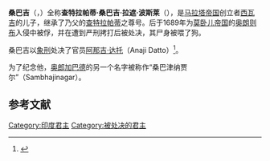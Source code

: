 {{expand|time=2017-03-18T17:34:55+00:00}}
{{Infobox royalty
|name        = 查特拉帕蒂·桑巴吉·拉遮·波斯莱
|image       =Sambhaji painting late 17th century.png
|inagesize =250px
|caption     = 桑巴吉
|succession  = [[File:Flag_of_the_Maratha_Empire.svg|border]]第2任[[馬拉地帝國|馬拉地帝國]]{{tsl|en|Chhatrapati|查特拉帕蒂}}
|reign       = 1681年1月16日- 1689年3月11日
|coronation = 1680年7月20日，[[潘哈拉|Panhala]]<br>或1681年1月16日，{{tsl|en|Raigad fort||Raigad fort}}
|predecessor = [[希瓦吉|希瓦吉]]
|successor   = {{tsl|en|Rajaram Chhatrapati||Rajaram}}
|birth_date  = {{Birth date|1657|5|14}}
|birth_place = {{tsl|en|Purandar Fort|Purandar Fort}}, near [[浦那|Pune]], [[印度|India]]
|death_date = {{Death date and age|1689|3|11|1657|5|14}}
|death_place = {{tsl|en|Tulapur|Tulapur}}-Vadhu Dist. [[浦那|Pune]], [[马哈拉施特拉邦|Maharashtra]], [[印度|India]]
|spouse      = {{tsl|en|Yesubai|Yesubai}}
|issue       = Bhavani Bai <br> {{tsl|en|Chhattrapati Shahu||Shahu}}
|father      = [[希瓦吉|希瓦吉]]
|mother      = {{tsl|en|Sayeebai||Sayeebai}}
|religion    = [[印度教|印度教]]
}}

'''桑巴吉'''（'''{{lang|hi|शम्भाजी}}'''，{{bd|1657年|5月14日|1689年|3月11日}}）全称'''查特拉帕蒂·桑巴吉·拉遮·波斯莱'''（'''{{lang|hi|छत्रपति संभाजी राजे भोसले}}'''），是[[马拉塔帝国|马拉塔帝国]]创立者[[西瓦吉|西瓦吉]]的儿子，继承了乃父的[[查特拉帕蒂|查特拉帕蒂]]之尊号。后于1689年为[[莫卧儿帝国|莫卧儿帝国]]的[[奥朗则布|奥朗则布]]入侵中被俘，并在遭到严刑拷打后被处决，其尸身被喂了狗。

桑巴吉以[[象刑|象刑]]处决了官员[[阿那吉·达托|阿那吉·达托]]（Anaji Datto）<ref>{{cite book|author=Abraham Eraly |title=Mughal Throne: The Saga of India's Great Emperors |year=2005 |publisher=Phoenix House |isbn=0-7538-1758-6 |pages=479 }}</ref>。

为了纪念他，[[奥郎加巴德|奥郎加巴德]]的另一个名字被称作“桑巴津纳贾尔”（Sambhajinagar）。

==参考文献==
{{reflist}}

{{india-stub}}
{{history-stub}}

[[Category:印度君主|Category:印度君主]]
[[Category:被处决的君主|Category:被处决的君主]]